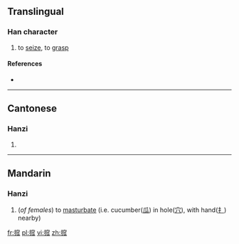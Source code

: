 ==Translingual==

===Han character===
{{Han char|rn=64|rad=手|as=10|sn=13|four=|canj=手十金人 (QJCO)|ids=⿰[[扌]][[窊]]}}

# to [[seize]], to [[grasp]]

====References====
* {{Han ref|kx=0448.120|dkj=12516|dj=0799.050|hdz=31937.050|uh=6432|ud=25650}}

----

==Cantonese==

===Hanzi===
{{yue-hanzi|jyut=[[waa2]], [[we2]]|y=wa2, we2}}

# {{defn|lang=yue|sort=手10}}

----

==Mandarin==

===Hanzi===
{{cmn-hanzi|pin=[[wā]] ([[wa1]])|wg=wa<sup>1</sup>}}

# {{context|slang|lang=cmn}} (''of females'') to [[masturbate]] (i.e. cucumber([[瓜]]) in hole([[穴]]), with hand([[扌]]) nearby)

[[fr:搲]]
[[pl:搲]]
[[vi:搲]]
[[zh:搲]]